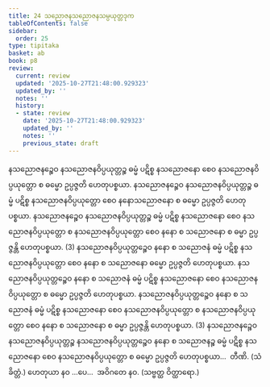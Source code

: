 ```yaml
---
title: 24 သညောဇနသညောဇနသမ္ပယုတ္တဒုက
tableOfContents: false
sidebar:
  order: 25
type: tipitaka
basket: ab
book: p8
review:
  current: review
  updated: '2025-10-27T21:48:00.929323'
  updated_by: ''
  notes: ''
  history:
  - state: review
    date: '2025-10-27T21:48:00.929323'
    updated_by: ''
    notes: ''
    previous_state: draft
---
```



<ReviewStatus review={frontmatter.review} showDetails={true} />

<HypothesisAnnotation frontmatter={frontmatter} />

<DynamicBreadcrumb />

<Division number="38" book="p8" e="ch" v="40" p="86">

<Paragraph number="116" book="p8">
နသညောဇနဉ္စေဝ နသညောဇနဝိပ္ပယုတ္တဉ္စ ဓမ္မံ ပဋိစ္စ နသညောဇနော စေဝ နသညောဇနဝိပ္ပယုတ္တော စ ဓမ္မော ဥပ္ပဇ္ဇတိ ဟေတုပစ္စယာ. နသညောဇနဉ္စေဝ နသညောဇနဝိပ္ပယုတ္တဉ္စ ဓမ္မံ ပဋိစ္စ နသညောဇနဝိပ္ပယုတ္တော စေဝ နနောသညောဇနော စ ဓမ္မော ဥပ္ပဇ္ဇတိ ဟေတုပစ္စယာ. နသညောဇနဉ္စေဝ နသညောဇနဝိပ္ပယုတ္တဉ္စ ဓမ္မံ ပဋိစ္စ နသညောဇနော စေဝ နသညောဇနဝိပ္ပယုတ္တော စ နသညောဇနဝိပ္ပယုတ္တော စေဝ နနော စ သညောဇနော စ ဓမ္မာ ဥပ္ပဇ္ဇန္တိ ဟေတုပစ္စယာ. (3)
</Paragraph>

<Paragraph number="117" book="p8">
နသညောဇနဝိပ္ပယုတ္တဉ္စေဝ နနော စ သညောဇနံ ဓမ္မံ ပဋိစ္စ နသညောဇနဝိပ္ပယုတ္တော စေဝ နနော စ သညောဇနော ဓမ္မော ဥပ္ပဇ္ဇတိ ဟေတုပစ္စယာ. နသညောဇနဝိပ္ပယုတ္တဉ္စေဝ နနော စ သညောဇနံ ဓမ္မံ ပဋိစ္စ နသညောဇနော စေဝ နသညောဇနဝိပ္ပယုတ္တော စ ဓမ္မော ဥပ္ပဇ္ဇတိ ဟေတုပစ္စယာ. နသညောဇနဝိပ္ပယုတ္တဉ္စေဝ နနော စ သညောဇနံ ဓမ္မံ ပဋိစ္စ နသညောဇနော စေဝ နသညောဇနဝိပ္ပယုတ္တော စ နသညောဇနဝိပ္ပယုတ္တော စေဝ နနော စ သညောဇနော စ ဓမ္မာ ဥပ္ပဇ္ဇန္တိ ဟေတုပစ္စယာ. (3)
</Paragraph>

<Paragraph number="118" book="p8">
နသညောဇနဉ္စေဝ နသညောဇနဝိပ္ပယုတ္တဉ္စ နသညောဇနဝိပ္ပယုတ္တဉ္စေဝ နနော စ သညောဇနဉ္စ ဓမ္မံ ပဋိစ္စ နသညောဇနော စေဝ နသညောဇနဝိပ္ပယုတ္တော စ ဓမ္မော ဥပ္ပဇ္ဇတိ ဟေတုပစ္စယာ…  တီဏိ. (သံခိတ္တံ.)
</Paragraph>

<Paragraph number="119" book="p8">
ဟေတုယာ နဝ …ပေ…  အဝိဂတေ နဝ. (သဗ္ဗတ္ထ ဝိတ္ထာရော.)
</Paragraph>
</Division>